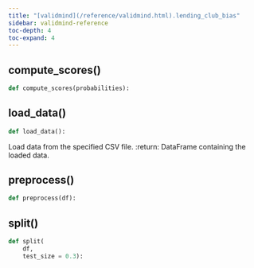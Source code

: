 ```yaml
---
title: "[validmind](/reference/validmind.html).lending_club_bias"
sidebar: validmind-reference
toc-depth: 4
toc-expand: 4
---
```


## compute_scores[()]{.muted}

<!-- function.qmd.jinja2 - function signature -->

```python
def compute_scores(probabilities):
```

## load_data[()]{.muted}

<!-- function.qmd.jinja2 - function signature -->

```python
def load_data():
```

Load data from the specified CSV file. :return: DataFrame containing the loaded data.

## preprocess[()]{.muted}

<!-- function.qmd.jinja2 - function signature -->

```python
def preprocess(df):
```

## split[()]{.muted}

<!-- function.qmd.jinja2 - function signature -->

```python
def split(
    df,
    test_size = 0.3):
```
